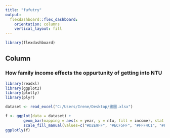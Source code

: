 ```yaml
---
title: "fufutry"
output: 
  flexdashboard::flex_dashboard:
    orientation: columns
    vertical_layout: fill
---
```


```r
library(flexdashboard)
```

Column {data-width=650}
-----------------------------------------------------------------------

### How family income effects the oppurtunity of getting into NTU

```r
library(readxl)
library(ggplot2)
library(plotly)
library(plyr)

dataset <- read_excel("C:/Users/Irene/Desktop/畫圖.xlsx")

f <- ggplot(data = dataset) +
        geom_bar(mapping = aes(x = year, y = ntu, fill = income), stat = "identity")+
        scale_fill_manual(values=c("#D2E9FF", "#ECF5FF", "#FFF4C1", "#FFE66F", "#FFD306"))
ggplotly(f)

```

